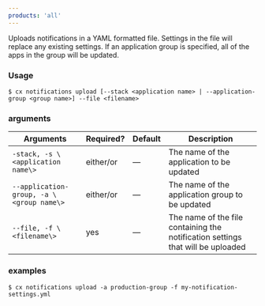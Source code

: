 ```yaml
---
products: 'all'
---
```


Uploads notifications in a YAML formatted file. Settings in the file will replace any existing settings. If an application group is specified, all of the apps in the group will be updated.

### Usage

```shell
$ cx notifications upload [--stack <application name> | --application-group <group name>] --file <filename>
```

### arguments

| Arguments | Required? | Default | Description |
| --- | --- | --- | --- |
| `-stack, -s \<application name\>` | either/or | — | The name of the application to be updated  |
| `--application-group, -a \<group name\>` | either/or | — | The name of the application group to be updated |
| `--file, -f \<filename\>` | yes | — | The name of the file containing the notification settings that will be uploaded |

### examples

```shell
$ cx notifications upload -a production-group -f my-notification-settings.yml
```

